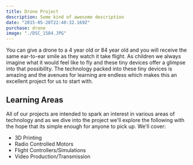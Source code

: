 ```yaml
---
title: Drone Project
description: Some kind of awesome description
date: "2015-05-28T22:40:32.169Z"
purchase: drone
image: "./DSC_1584.JPG"
---
```


You can give a drone to a 4 year old or 84 year old and you will receive the same ear-to-ear smile as they watch it take flight. As children we always imagine what it would feel like to fly and these tiny devices offer a glimpse into that possibility. The technology packed into these tiny devices is amazing and the avenues for learning are endless which makes this an excellent project for us to start with.

## Learning Areas

All of our projects are intended to spark an interest in various areas of technology and as we dive into the project we'll explore the following with the hope that its simple enough for anyone to pick up. We'll cover:
- 3D Printing
- Radio Controlled Motors
- Flight Controllers/Simulations
- Video Production/Transmission
